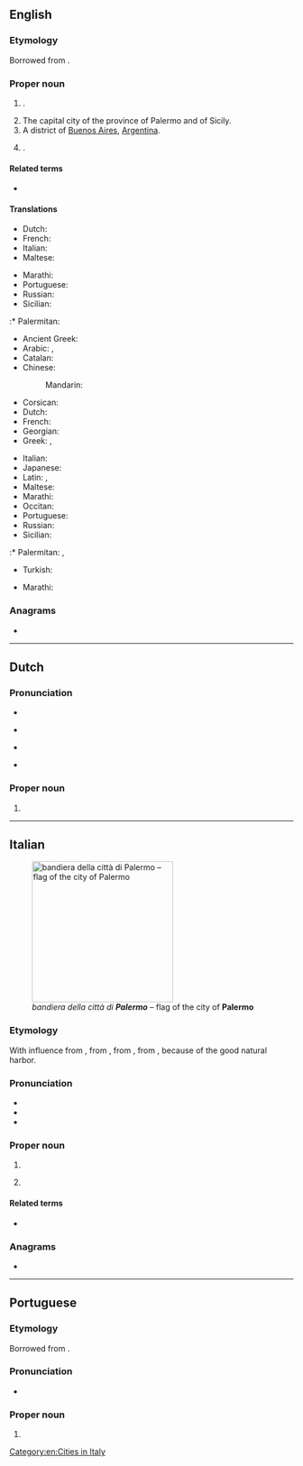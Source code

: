 ==English==

===Etymology===
Borrowed from {{bor|en|it|Palermo}}.

===Proper noun===
{{wikipedia}}
{{en-proper noun}}

# {{place|en|province|r/Sicily|c/Italy}}.
# The capital city of the province of Palermo and of Sicily.
# A district of [[Buenos Aires]], [[Argentina]].
# {{place|en|CDP|co/Butte County|s/California|c/US}}.

====Related terms====
* {{l|en|Palermitan}}

====Translations====
{{trans-top|province}}
* Dutch: {{t+|nl|Palermo|n}}
* French: {{t+|fr|Palerme|m|f}}
* Italian: {{t+|it|Palermo|m}}
* Maltese: {{t|mt|Palermo}}
{{trans-mid}}
* Marathi: {{t|mr|पालेर्मो}}
* Portuguese: {{t|pt|Palermo|m}}
* Russian: {{t+|ru|Пале́рмо|m}}
* Sicilian: {{t|scn|Palermu|m}}
:* Palermitan: {{t|scn|Palìaimmu|m}}
{{trans-bottom}}

{{trans-top|city}}
* Ancient Greek: {{t|grc|Πάνορμος|f}}
* Arabic: {{t|ar|باليرمو|m|tr=balirmu}}, {{t|ar|بَلَرْم}}
* Catalan: {{t|ca|Palerm|m}}
* Chinese:
*: Mandarin: {{t+|cmn|巴勒莫|tr=Bālèmò|sc=Hani}}
* Corsican: {{t|co|Palermu|m}}
* Dutch: {{t+|nl|Palermo|n}}
* French: {{t+|fr|Palerme|m|f}}
* Georgian: {{t|ka|პალერმო}}
* Greek: {{t+|el|Παλέρμο|n}}, {{t+|el|Πάνορμος}}
{{trans-mid}}
* Italian: {{t+|it|Palermo|m}}
* Japanese: {{t|ja|パレルモ|tr=Parerumo}}
* Latin: {{t|la|Panormus|m}}, {{t|la|Panormum|n}}
* Maltese: {{t|mt|Palermo}}
* Marathi: {{t|mr|पालेर्मो}}
* Occitan: {{t|oc|Palèrme|m}}
* Portuguese: {{t|pt|Palermo|m}}
* Russian: {{t+|ru|Пале́рмо|m}}
* Sicilian: {{t+|scn|Palermu|m}}
:* Palermitan: {{t|scn|Palìaimmu|m}}, {{t|scn|Paliajmmu|m}}
* Turkish: {{t|tr|Palermo}}
{{trans-bottom}}

{{trans-top|district of Buenos Aires}}
* Marathi: {{t|mr|पालेर्मो}}
{{trans-mid}}
{{trans-bottom}}

===Anagrams===
* {{anagrams|en|a=aelmopr|Palmero|Palmore|Pleroma|leproma|pleroma|polearm}}

[[Category:en:Cities in Italy]]

----

==Dutch==
{{wikipedia|lang=nl}}

===Pronunciation===
* {{IPA|nl|/paːˈlɛrmoː/}}
* {{a|BE}} {{IPA|nl|[paˈlɛrmoː]}}
* {{a|NL}} {{IPA|nl|[paˈlɛrmoʊ̯]}}
* {{audio|nl|Nl-Palermo.ogg|Audio}}

===Proper noun===
{{nl-proper noun}}

# {{place|nl|city/and/province|r/Sicily|c/Italy|t=Palermo}}

----

==Italian==
[[File:Flag_of_Palermo.svg|thumb|right|250px|''bandiera della città di '''Palermo''''' – flag of the city of '''Palermo''']]

===Etymology===
With influence from {{cog|ar|بَلَرْم|tr=Balarm}}, from {{inh|it|la|Panormus}}, from {{der|it|grc|Πάνορμος}}, from {{af|grc|πᾰν-|t1=all|ὅρμος|t2=port|nocat=1}}, because of the good natural harbor.

===Pronunciation===
* {{it-IPA|palèrmo}}
* {{audio|it|It-Palermo.ogg|Audio}}
* {{hyph|it|Pa|lèr|mo}}

===Proper noun===
{{it-proper noun|m}}
{{wikipedia|lang=it}}

# {{place|it|city/and/province|r/Sicily|c/Italy|t=Palermo}}
# {{n-g|The letter [[P]] in the [[Appendix:Italian spelling alphabet|Italian spelling alphabet]]}}
#: {{syn|it|Padova}}

====Related terms====
* {{l|it|palermitano}}

===Anagrams===
* {{anagrams|it|pleroma}}

----

==Portuguese==

===Etymology===
Borrowed from {{bor|pt|it|Palermo}}.

===Pronunciation===
* {{a|Brazil}} {{IPA|pt|/pa.ˈlɛʁ.mu/}}

===Proper noun===
{{pt-proper noun|f}}

# {{place|pt|city/and/province|r/Sicily|c/Italy|t1=Palermo}}